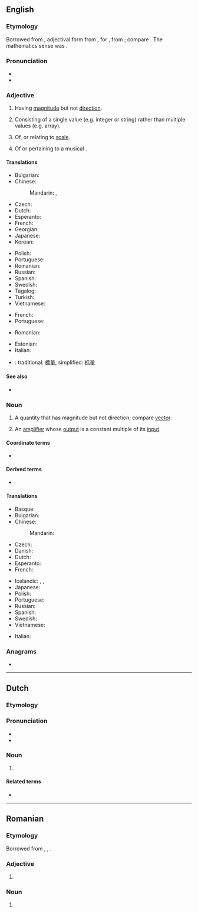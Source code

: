 ==English==
{{wikipedia}}

===Etymology===
Borrowed from {{bor|en|la|scālāris}}, adjectival form from {{m|la|scāla||a flight of steps, stairs, staircase, ladder, scale}}, for {{m|la|*scadla}}, from {{m|la|scandere||to climb}}; compare {{m|en|scale}}. The mathematics sense was {{coin|en|William Rowan Hamilton|nocap=1|in=1846}}.

===Pronunciation===
* {{audio|en|LL-Q1860 (eng)-Vealhurl-scalar.wav|Audio (RP)}}
* {{rhymes|en|eɪlə(ɹ)}}

===Adjective===
{{en-adj|-}}

# {{lb|en|mathematics}} Having [[magnitude]] but not [[direction]].
# {{lb|en|computer science}} Consisting of a single value (e.g. integer or string) rather than multiple values (e.g. array).
# Of, or relating to [[scale]].
# {{lb|en|music}} Of or pertaining to a musical {{l|en|scale}}.

====Translations====
{{trans-top|having magnitude}}
* Bulgarian: {{t|bg|скаларен}}
* Chinese:
*: Mandarin: {{t+|cmn|標量}}, {{t+|cmn|标量|tr=biāoliàng}}
* Czech: {{t|cs|skalární|m}}
* Dutch: {{t+|nl|scalair}}
* Esperanto: {{t|eo|skalara}}
* French: {{t+|fr|scalaire}}
* Georgian: {{t|ka|სკალარი}}
* Japanese: {{t+|ja|スカラー|tr=sukarā}}
* Korean: {{t|ko|스칼라}}
{{trans-mid}}
* Polish: {{t|pl|skalarny|m}}
* Portuguese: {{t+|pt|escalar}}
* Romanian: {{t+|ro|scalar}}
* Russian: {{t+|ru|скаля́рный}}
* Spanish: {{t+|es|escalar}}
* Swedish: {{t+|sv|skalär}}
* Tagalog: {{t+|tl|bilangin}}
* Turkish: {{t+|tr|sayıl}}
* Vietnamese: {{t|vi|vô hướng}}
{{trans-bottom}}

{{trans-top|relating to scale}}
* French: {{t+|fr|scalaire}}
* Portuguese: {{t+|pt|escalar}}
{{trans-mid}}
* Romanian: {{t+|ro|scalar}}
{{trans-bottom}}

{{checktrans-top}}
* Estonian: {{t-check|et|skalaar}}
* Italian: {{t+check|it|scalare}}
{{trans-mid}}
* {{ttbc|cmn}}: traditional: [[標量]], simplified: [[标量]]
{{trans-bottom}}

====See also====
* {{l|en|nondimensional}}

===Noun===
{{en-noun}}

# {{lb|en|mathematics}} A quantity that has magnitude but not direction; compare [[vector]].
# {{lb|en|electronics}} An [[amplifier]] whose [[output]] is a constant multiple of its [[input]].

====Coordinate terms====
* {{l|en|vector}}

====Derived terms====
* {{l|en|pseudoscalar}}

====Translations====
{{trans-top|quantity with magnitude}}
* Basque: {{t|eu|eskalar}}
* Bulgarian: {{t|bg|скалар|m}}
* Chinese:
*: Mandarin: {{t+|cmn|标量|tr=biāoliàng|sc=Hani}}
* Czech: {{t|cs|skalár|m}}
* Danish: {{t|da|skalar|c}}
* Dutch: {{t|nl|scalar|m}}
* Esperanto: {{t|eo|skalaro}}
* French: {{t+|fr|scalaire|m}}
{{trans-mid}}
* Icelandic: {{t|is|einvíð stærð|f}}, {{t|is|tölustærð|f}}, {{t|is|stigastærð|f}}
* Japanese: {{t+|ja|スカラー|tr=sukaraa|sc=Jpan}}
* Polish: {{t+|pl|skalar|m}}
* Portuguese: {{t+|pt|escalar|f}}
* Russian: {{t+|ru|скаля́р|m}}
* Spanish: {{t+|es|escalar|m}}
* Swedish: {{t+|sv|skalär|c}}
* Vietnamese: {{t|vi|[[đại lượng]] [[vô hướng]]}}
{{trans-bottom}}

{{trans-top|(electronics) amplifier}}
{{trans-mid}}
{{trans-bottom}}

{{checktrans-top}}
* Italian: {{t+check|it|scalare|m}}
{{trans-mid}}
{{trans-bottom}}

===Anagrams===
* {{anagrams|en|a=aaclrs|Claars|Rascal|craals|lascar|rascal|sacral|sarlac}}

----

==Dutch==

===Etymology===
{{rfe|nl}}

===Pronunciation===
* {{IPA|nl|/ˈskaː.lɑr/}}
* {{hyphenation|nl|sca|lar}}

===Noun===
{{nl-noun|m|-s|pl2=-:en|-}}

# {{l|en|scalar}} {{gloss|quantity with only magnitude}}

====Related terms====
* {{l|nl|scalair}}

----

==Romanian==

===Etymology===
Borrowed from {{bor|ro|fr|scalaire}}, {{bor|ro|de|Scalar}}, {{bor|ro|la|scalaris}}.

===Adjective===
{{head|ro|adjective}}

# {{l|en|scalar}}

===Noun===
{{ro-noun|n|scalare}}

# {{l|en|scalar}}